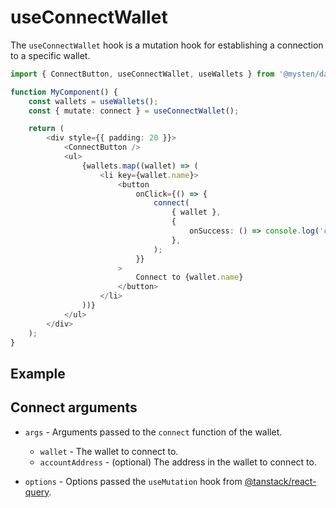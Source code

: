 
# useConnectWallet

The `useConnectWallet` hook is a mutation hook for establishing a connection to a specific wallet.

```ts
import { ConnectButton, useConnectWallet, useWallets } from '@mysten/dapp-kit';

function MyComponent() {
	const wallets = useWallets();
	const { mutate: connect } = useConnectWallet();

	return (
		<div style={{ padding: 20 }}>
			<ConnectButton />
			<ul>
				{wallets.map((wallet) => (
					<li key={wallet.name}>
						<button
							onClick={() => {
								connect(
									{ wallet },
									{
										onSuccess: () => console.log('connected'),
									},
								);
							}}
						>
							Connect to {wallet.name}
						</button>
					</li>
				))}
			</ul>
		</div>
	);
}
```

## Example

<UseConnectWalletExample />

## Connect arguments

- `args` - Arguments passed to the `connect` function of the wallet.

  - `wallet` - The wallet to connect to.
  - `accountAddress` - (optional) The address in the wallet to connect to.

- `options` - Options passed the `useMutation` hook from
  [@tanstack/react-query](https://tanstack.com/query/latest/docs/react/guides/mutations).
